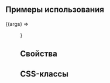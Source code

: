 

<Meta title="Components/Menu" component={Menu} />

## Примеры использования

<Canvas>
  <Story name="Default" args={{}}>
    {(args) => <Menu {...args} />}
  </Story>
</Canvas>

## Свойства

<ArgsTable of={Menu} />

## CSS-классы

```css
.Menu {
}
.Menu__List {
}
.Menu__ListItem {
}
.Menu__ListItemLink {
}
```
